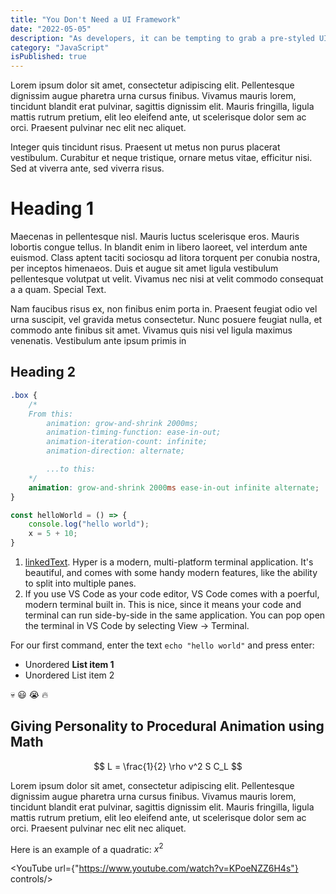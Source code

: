 ```yaml
---
title: "You Don't Need a UI Framework"
date: "2022-05-05"
description: "As developers, it can be tempting to grab a pre-styled UI framework like Material UI or Bootstrap. Seems like a great way to outsource design and save a bunch of time, right? In my experience, this is an unrealistic expectation, and things don't quite work out that way."
category: "JavaScript"
isPublished: true
---
```



Lorem ipsum dolor sit amet, consectetur adipiscing elit. Pellentesque dignissim augue pharetra urna cursus finibus. Vivamus mauris lorem, tincidunt blandit erat pulvinar, sagittis dignissim elit. Mauris fringilla, ligula mattis rutrum pretium, elit leo eleifend ante, ut scelerisque dolor sem ac orci. Praesent pulvinar nec elit nec aliquet. 

Integer quis tincidunt risus. Praesent ut metus non purus placerat vestibulum. Curabitur et neque tristique, ornare metus vitae, efficitur nisi. Sed at viverra ante, sed viverra risus.

# Heading 1

Maecenas in pellentesque nisl. Mauris luctus scelerisque eros. Mauris lobortis congue tellus. In blandit enim in libero laoreet, vel interdum ante euismod. Class aptent taciti sociosqu ad litora torquent per conubia nostra, per inceptos himenaeos. Duis et augue sit amet ligula vestibulum pellentesque volutpat ut velit. Vivamus nec nisi at velit commodo consequat a a quam. Special Text.

Nam faucibus risus ex, non finibus enim porta in. Praesent feugiat odio vel urna suscipit, vel gravida metus consectetur. Nunc posuere feugiat nulla, et commodo ante finibus sit amet. Vivamus quis nisi vel ligula maximus venenatis. Vestibulum ante ipsum primis in

## Heading 2

```css
.box {
    /*
    From this:
        animation: grow-and-shrink 2000ms;
        animation-timing-function: ease-in-out;
        animation-iteration-count: infinite;
        animation-direction: alternate;

        ...to this:
    */
    animation: grow-and-shrink 2000ms ease-in-out infinite alternate;
}
```

```js
const helloWorld = () => {
    console.log("hello world");
    x = 5 + 10;
}
```

1. [linkedText](https://monkeytype.com/). Hyper is a modern, multi-platform terminal application. It's beautiful, and comes with some handy modern features, like the ability to split into multiple panes.
2. If you use VS Code as your code editor, VS Code comes with a poerful, modern terminal built in. This is nice, since it means your code and terminal can run side-by-side in the same application. You can pop open the terminal in VS Code by selecting View → Terminal.

For our first command, enter the text `echo "hello world"` and press enter:

* Unordered **List item 1**
* Unordered List item 2

:skull: :smiley: :sob: :fire:


## Giving Personality to Procedural Animation using Math


$$
L = \frac{1}{2} \rho v^2 S C_L
$$

Lorem ipsum dolor sit amet, consectetur adipiscing elit. Pellentesque dignissim augue pharetra urna cursus finibus. Vivamus mauris lorem, tincidunt blandit erat pulvinar, sagittis dignissim elit. Mauris fringilla, ligula mattis rutrum pretium, elit leo eleifend ante, ut scelerisque dolor sem ac orci. Praesent pulvinar nec elit nec aliquet. 

Here is an example of a quadratic: $x^2$

<YouTube url={"https://www.youtube.com/watch?v=KPoeNZZ6H4s"} controls/>